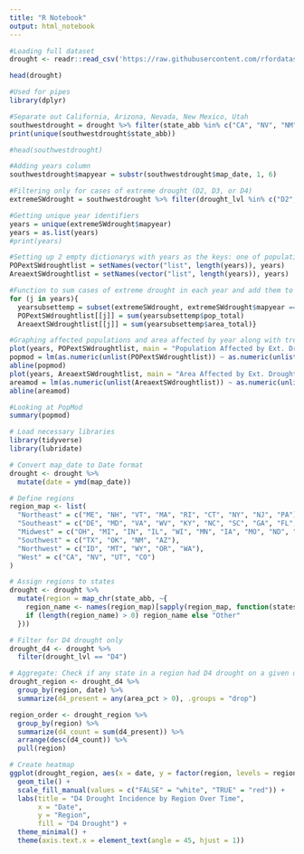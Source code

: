 ```yaml
---
title: "R Notebook"
output: html_notebook
---
```




```r
#Loading full dataset
drought <- readr::read_csv('https://raw.githubusercontent.com/rfordatascience/tidytuesday/main/data/2021/2021-07-20/drought.csv')
```
```r
head(drought)
```

```r
#Used for pipes
library(dplyr)
```


```r
#Separate out California, Arizona, Nevada, New Mexico, Utah 
southwestdrought = drought %>% filter(state_abb %in% c("CA", "NV", "NM", "UT", "AZ"))
print(unique(southwestdrought$state_abb))
```

```r
#head(southwestdrought)
```
```r
#Adding years column
southwestdrought$mapyear = substr(southwestdrought$map_date, 1, 6)
```
```r
#Filtering only for cases of extreme drought (D2, D3, or D4)
extremeSWdrought = southwestdrought %>% filter(drought_lvl %in% c("D2", "D3","D4"))
```

```r
#Getting unique year identifiers
years = unique(extremeSWdrought$mapyear)
years = as.list(years)
#print(years)
```

```r
#Setting up 2 empty dictionarys with years as the keys: one of population one for area
POPextSWdroughtlist = setNames(vector("list", length(years)), years)
AreaextSWdroughtlist = setNames(vector("list", length(years)), years)
```

```r
#Function to sum cases of extreme drought in each year and add them to the named list
for (j in years){
  yearsubsettemp = subset(extremeSWdrought, extremeSWdrought$mapyear == j)
  POPextSWdroughtlist[[j]] = sum(yearsubsettemp$pop_total)
  AreaextSWdroughtlist[[j]] = sum(yearsubsettemp$area_total)}

```


```r
#Graphing affected populations and area affected by year along with trend lines
plot(years, POPextSWdroughtlist, main = "Population Affected by Ext. Drought in SW Per Month")
popmod = lm(as.numeric(unlist(POPextSWdroughtlist)) ~ as.numeric(unlist(years)))
abline(popmod)
plot(years, AreaextSWdroughtlist, main = "Area Affected by Ext. Drought in SW Per Month")
areamod = lm(as.numeric(unlist(AreaextSWdroughtlist)) ~ as.numeric(unlist(years)))
abline(areamod)
```

```r
#Looking at PopMod
summary(popmod)
```

```r
# Load necessary libraries
library(tidyverse)
library(lubridate)

# Convert map_date to Date format
drought <- drought %>%
  mutate(date = ymd(map_date))

# Define regions
region_map <- list(
  "Northeast" = c("ME", "NH", "VT", "MA", "RI", "CT", "NY", "NJ", "PA"),
  "Southeast" = c("DE", "MD", "VA", "WV", "KY", "NC", "SC", "GA", "FL", "AL", "TN", "MS"),
  "Midwest" = c("OH", "MI", "IN", "IL", "WI", "MN", "IA", "MO", "ND", "SD", "NE", "KS"),
  "Southwest" = c("TX", "OK", "NM", "AZ"),
  "Northwest" = c("ID", "MT", "WY", "OR", "WA"),
  "West" = c("CA", "NV", "UT", "CO")
)

# Assign regions to states
drought <- drought %>%
  mutate(region = map_chr(state_abb, ~{
    region_name <- names(region_map)[sapply(region_map, function(states) .x %in% states)]
    if (length(region_name) > 0) region_name else "Other"
  }))

# Filter for D4 drought only
drought_d4 <- drought %>%
  filter(drought_lvl == "D4")

# Aggregate: Check if any state in a region had D4 drought on a given date
drought_region <- drought_d4 %>%
  group_by(region, date) %>%
  summarize(d4_present = any(area_pct > 0), .groups = "drop")

region_order <- drought_region %>%
  group_by(region) %>%
  summarize(d4_count = sum(d4_present)) %>%
  arrange(desc(d4_count)) %>%
  pull(region)

# Create heatmap
ggplot(drought_region, aes(x = date, y = factor(region, levels = region_order), fill = d4_present)) +
  geom_tile() +
  scale_fill_manual(values = c("FALSE" = "white", "TRUE" = "red")) +
  labs(title = "D4 Drought Incidence by Region Over Time",
       x = "Date",
       y = "Region",
       fill = "D4 Drought") +
  theme_minimal() +
  theme(axis.text.x = element_text(angle = 45, hjust = 1))

```
